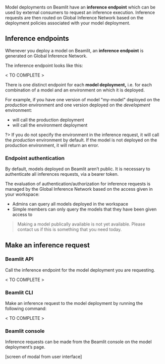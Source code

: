

Model deployments on Beamlit have an **inference endpoint** which can be used by external consumers to request an inference execution. Inference requests are then routed on Global Inference Network based on the deployment policies associated with your model deployment. 

## Inference endpoints

Whenever you deploy a model on Beamlit, an **inference endpoint** is generated on Global Inference Network.

The inference endpoint looks like this:

< TO COMPLETE > 

There is one distinct endpoint for each **model deployment,** i.e. for each combination of a model and an environment on which it is deployed. 

For example, if you have one version of model "my-model" deployed on the *production* environment and one version deployed on the *development* environment:

- <TO COMPLETE > will call the production deployment
- <TO COMPLETE > will call the environment deployment

?> If you do not specify the environment in the inference request, it will call the *production* environment by default. If the model is not deployed on the production environment, it will return an error.

### Endpoint authentication

By default, models deployed on Beamlit aren’t public. It is necessary to authenticate all inferences requests, via a bearer token.

The evaluation of authentication/authorization for inference requests is managed by the Global Inference Network based on the access given in your workspace:

- Admins can query all models deployed in the workspace
- Simple members can only query the models that they have been given access to

> Making a model publically available is not yet available. Please contact us if this is something that you need today.

## Make an inference request

### Beamlit API

Call the inference endpoint for the model deployment you are requesting.

< TO COMPLETE >

### Beamlit CLI

Make an inference request to the model deployment by running the following command:

< TO COMPLETE >

### Beamlit console

Inference requests can be made from the Beamlit console on the model deployment’s page.

[screen of modal from user interface]